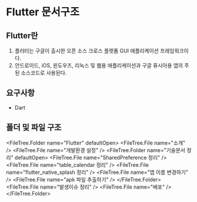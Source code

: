 
# Flutter 문서구조

## Flutter란

1. 플러터는 구글이 출시한 오픈 소스 크로스 플랫폼 GUI 애플리케이션 프레임워크이다.
2. 안드로이드, iOS, 윈도우즈, 리눅스 및 웹용 애플리케이션과 구글 퓨시아용 앱의 주된 소스코드로 사용된다.

## 요구사항

- Dart

## 폴더 및 파일 구조

<FileTree.Folder name="Flutter" defaultOpen>
  <FileTree.File name="소개" />
  <FileTree.File name="개발환경 설정" />
  <FileTree.Folder name="기술문서 정리" defaultOpen>
    <FileTree.File name="SharedPreference 정리" />
    <FileTree.File name="table_calendar 정리" />
    <FileTree.File name="flutter_native_splash 정리" />
    <FileTree.File name="앱 이름 변경하기" />
    <FileTree.File name="apk 파일 추출하기" />
  </FileTree.Folder>
  <FileTree.File name="발생이슈 정리" />
  <FileTree.File name="배포" />
</FileTree.Folder>

